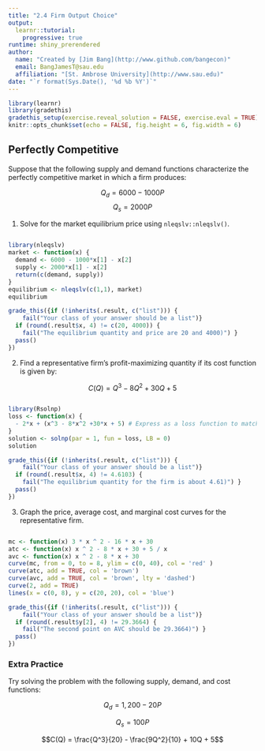 ```yaml
---
title: "2.4 Firm Output Choice"
output: 
  learnr::tutorial: 
    progressive: true
runtime: shiny_prerendered
author: 
  name: "Created by [Jim Bang](http://www.github.com/bangecon)"
  email: BangJamesT@sau.edu
  affiliation: "[St. Ambrose University](http://www.sau.edu)"
date: "`r format(Sys.Date(), '%d %b %Y')`"
---
```


<style type="text/css">
#doc-metadata {
  margin-bottom: 10px;
  font-size: 0.8em;
}
</style>

```r
library(learnr)
library(gradethis)
gradethis_setup(exercise.reveal_solution = FALSE, exercise.eval = TRUE)
knitr::opts_chunk$set(echo = FALSE, fig.height = 6, fig.width = 6)
```

## Perfectly Competitive 

Suppose that the following supply and demand functions characterize the perfectly competitive market in which a firm produces: 

$$Q_d = 6000 - 1000P$$
$$Q_s = 2000P$$

1. Solve for the market equilibrium price using `nleqslv::nleqslv()`. 

```r

```

```r
library(nleqslv)
market <- function(x) {
  demand <- 6000 - 1000*x[1] - x[2]
  supply <- 2000*x[1] - x[2]
  return(c(demand, supply))
}
equilibrium <- nleqslv(c(1,1), market)
equilibrium
```


```r
grade_this({if (!inherits(.result, c("list"))) {
    fail("Your class of your answer should be a list")}
  if (round(.result$x, 4) != c(20, 4000)) { 
    fail("The equilibrium quantity and price are 20 and 4000)") }
  pass()
})
```

2. Find a representative firm's profit-maximizing quantity if its cost function is given by: 

$$C(Q) = Q^3 - 8Q^2 + 30Q + 5$$

```r

```

```r
library(Rsolnp)
loss <- function(x) {
  - 2*x + (x^3 - 8*x^2 +30*x + 5) # Express as a loss function to match min
}
solution <- solnp(par = 1, fun = loss, LB = 0)
solution
```

```r
grade_this({if (!inherits(.result, c("list"))) {
    fail("Your class of your answer should be a list")}
  if (round(.result$x, 4) != 4.6103) { 
    fail("The equilibrium quantity for the firm is about 4.61)") }
  pass()
})
```

3. Graph the price, average cost, and marginal cost curves for the representative firm. 

```r

```

```r
mc <- function(x) 3 * x ^ 2 - 16 * x + 30
atc <- function(x) x ^ 2 - 8 * x + 30 + 5 / x 
avc <- function(x) x ^ 2 - 8 * x + 30
curve(mc, from = 0, to = 8, ylim = c(0, 40), col = 'red' )
curve(atc, add = TRUE, col = 'brown')
curve(avc, add = TRUE, col = 'brown', lty = 'dashed')
curve(2, add = TRUE)
lines(x = c(0, 8), y = c(20, 20), col = 'blue')
```

```r
grade_this({if (!inherits(.result, c("list"))) {
    fail("Your class of your answer should be a list")}
  if (round(.result$y[2], 4) != 29.3664) { 
    fail("The second point on AVC should be 29.3664)") }
  pass()
})
```

### Extra Practice

Try solving the problem with the following supply, demand, and cost functions: 

$$Q_d = 1,200 - 20P$$

$$Q_s = 100P$$

$$C(Q) = \frac{Q^3}{20} - \frac{9Q^2}{10} + 10Q + 5$$
